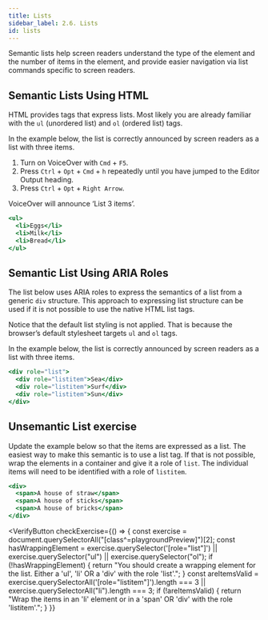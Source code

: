 ```yaml
---
title: Lists
sidebar_label: 2.6. Lists
id: lists
---
```


Semantic lists help screen readers understand the type of the element and the
number of items in the element, and provide
easier navigation via list commands specific to screen readers.

## Semantic Lists Using HTML

HTML provides tags that express lists. Most likely you are already familiar with the `ul` (unordered list) and `ol` (ordered list) tags.

In the example below, the list is correctly announced by screen readers as a list with three items.

1. Turn on VoiceOver with `Cmd` + `F5`.
2. Press `Ctrl` + `Opt` + `Cmd` + `h` repeatedly until you have jumped to the Editor Output heading.
3. Press `Ctrl` + `Opt` + `Right Arrow`.

VoiceOver will announce ‘List 3 items’.
```jsx live
<ul>
  <li>Eggs</li>
  <li>Milk</li>
  <li>Bread</li>
</ul>
```

## Semantic List Using ARIA Roles
The list below uses ARIA roles to express the semantics of a list from a generic `div` structure. This approach to expressing list structure can be used if it is not possible to use the native HTML list tags.

Notice that the default list styling is not applied. That is because the browser’s default stylesheet targets `ul` and `ol` tags.

In the example below, the list is correctly announced by screen readers as a list with three items.

```jsx live
<div role="list">
  <div role="listitem">Sea</div>
  <div role="listitem">Surf</div>
  <div role="listitem">Sun</div>
</div>
```

## Unsemantic List exercise

Update the example below so that the items are expressed as a list. The easiest way to make this semantic is to use a list tag. If that is not possible, wrap the elements in a container and give it a role of `list`. The individual items will need to be identified with a role of `listitem`.

```jsx live
<div>
  <span>A house of straw</span>
  <span>A house of sticks</span>
  <span>A house of bricks</span>
</div>
```


<VerifyButton
  checkExercise={() => {
    const exercise = document.querySelectorAll("[class^=playgroundPreview]")[2];
    const hasWrappingElement =
      exercise.querySelector('[role="list"]') ||
      exercise.querySelector("ul") ||
      exercise.querySelector("ol");
    if (!hasWrappingElement) {
      return "You should create a wrapping element for the list. Either a 'ul', 'li' OR a 'div' with the role 'list'.";
    }
    const areItemsValid =
      exercise.querySelectorAll('[role="listitem"]').length === 3 ||
      exercise.querySelectorAll("li").length === 3;
    if (!areItemsValid) {
      return "Wrap the items in an 'li' element or in a 'span' OR 'div' with the role 'listitem'.";
    }
  }}
></VerifyButton>
